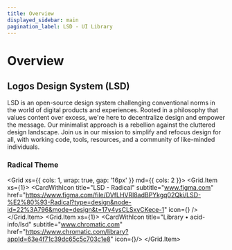 ```yaml
---
title: Overview
displayed_sidebar: main
pagination_label: LSD - UI Library
---
```



# Overview

## Logos Design System (LSD)

LSD is an open-source design system challenging conventional norms in the world of digital products and experiences. Rooted in a philosophy that values content over excess, we're here to decentralize design and empower the message. Our minimalist approach is a rebellion against the cluttered design landscape. Join us in our mission to simplify and refocus design for all, with working code, tools, resources, and a community of like-minded individuals.

### Radical Theme

<Grid xs={{ cols: 1, wrap: true, gap: '16px' }} md={{ cols: 2 }}>
    <Grid.Item xs={1}>
        <CardWithIcon
            title="LSD - Radical"
            subtitle="www.figma.com"
            href="https://www.figma.com/file/DVfLHVRl8adBPYkgq02Qki/LSD-%E2%80%93-Radical?type=design&node-id=22%3A796&mode=design&t=17y4ysCLSxyCKece-1"
            icon={<FigmaIcon />}
        />
    </Grid.Item>
    <Grid.Item xs={1}>
        <CardWithIcon
            title="Library • acid-info/lsd"
            subtitle="www.chromatic.com"
            href="https://www.chromatic.com/library?appId=63e4f71c39dc65c5c703c1e8"
            icon={<ChromaticIcon />}/>
    </Grid.Item>
</Grid>

